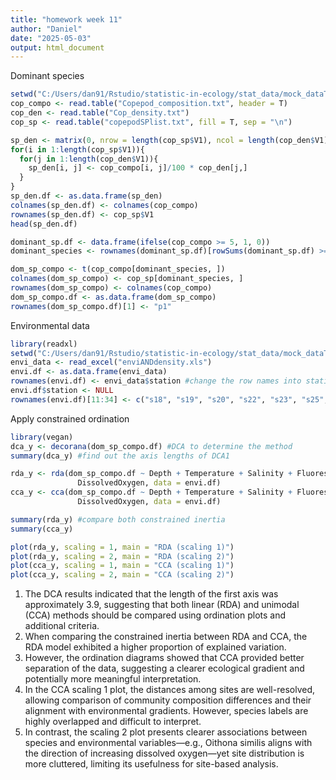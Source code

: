 ```yaml
---
title: "homework week 11"
author: "Daniel"
date: "2025-05-03"
output: html_document
---
```


Dominant species
```r
setwd("C:/Users/dan91/Rstudio/statistic-in-ecology/stat_data/mock_dataTS")
cop_compo <- read.table("Copepod_composition.txt", header = T)
cop_den <- read.table("Cop_density.txt")
cop_sp <- read.table("copepodSPlist.txt", fill = T, sep = "\n")

sp_den <- matrix(0, nrow = length(cop_sp$V1), ncol = length(cop_den$V1))
for(i in 1:length(cop_sp$V1)){
  for(j in 1:length(cop_den$V1)){
    sp_den[i, j] <- cop_compo[i, j]/100 * cop_den[j,]
  }
}
sp_den.df <- as.data.frame(sp_den)
colnames(sp_den.df) <- colnames(cop_compo)
rownames(sp_den.df) <- cop_sp$V1
head(sp_den.df)

dominant_sp.df <- data.frame(ifelse(cop_compo >= 5, 1, 0))
dominant_species <- rownames(dominant_sp.df)[rowSums(dominant_sp.df) >= 1]

dom_sp_compo <- t(cop_compo[dominant_species, ])
colnames(dom_sp_compo) <- cop_sp[dominant_species, ]
rownames(dom_sp_compo) <- colnames(cop_compo)
dom_sp_compo.df <- as.data.frame(dom_sp_compo)
rownames(dom_sp_compo.df)[1] <- "p1"
```

Environmental data
```r
library(readxl)
setwd("C:/Users/dan91/Rstudio/statistic-in-ecology/stat_data/mock_dataTS")
envi_data <- read_excel("enviANDdensity.xls")
envi.df <- as.data.frame(envi_data)
rownames(envi.df) <- envi_data$station #change the row names into stations' names
envi.df$station <- NULL
rownames(envi.df)[11:34] <- c("s18", "s19", "s20", "s22", "s23", "s25", "s27", "s29", "sA",  "sB", "sC", "sD", "sE", "sF", "sG", "w22", "w23", "w25", "w27", "w29", "wA", "wB", "wC", "wD") #make sure the names are same as dominant species data
```

Apply constrained ordination
```r
library(vegan)
dca_y <- decorana(dom_sp_compo.df) #DCA to determine the method
summary(dca_y) #find out the axis lengths of DCA1

rda_y <- rda(dom_sp_compo.df ~ Depth + Temperature + Salinity + Fluorescence +
               DissolvedOxygen, data = envi.df)
cca_y <- cca(dom_sp_compo.df ~ Depth + Temperature + Salinity + Fluorescence +
               DissolvedOxygen, data = envi.df)

summary(rda_y) #compare both constrained inertia
summary(cca_y)

plot(rda_y, scaling = 1, main = "RDA (scaling 1)")
plot(rda_y, scaling = 2, main = "RDA (scaling 2)")
plot(cca_y, scaling = 1, main = "CCA (scaling 1)")
plot(cca_y, scaling = 2, main = "CCA (scaling 2)")
```

1. The DCA results indicated that the length of the first axis was approximately 3.9, suggesting that both linear (RDA) and unimodal (CCA) methods should be compared using ordination plots and additional criteria.
2. When comparing the constrained inertia between RDA and CCA, the RDA model exhibited a higher proportion of explained variation.
3. However, the ordination diagrams showed that CCA provided better separation of the data, suggesting a clearer ecological gradient and potentially more meaningful interpretation.
4. In the CCA scaling 1 plot, the distances among sites are well-resolved, allowing comparison of community composition differences and their alignment with environmental gradients. However, species labels are highly overlapped and difficult to interpret.
5. In contrast, the scaling 2 plot presents clearer associations between species and environmental variables—e.g., Oithona similis aligns with the direction of increasing dissolved oxygen—yet site distribution is more cluttered, limiting its usefulness for site-based analysis.